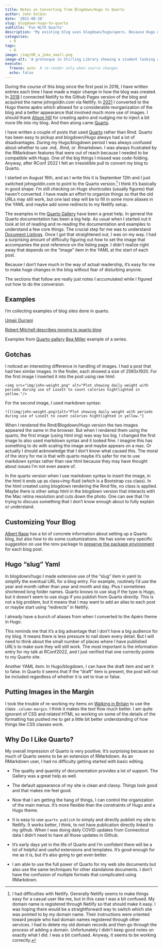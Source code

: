 ```yaml
---
title: Notes on Converting from Blogdown/Hugo to Quarto
author: John Goldin
date: '2022-08-28'
slug: blogdown-hugo-to-quarto
subtitle: 'Fun With Quarto'
description: "My existing blog uses blogdown/hugo/apero. Because Hugo does not use pandoc, I'm unable to take advantage of all the features of quarto. As I convert to a quarto website, I'll try to describe the process in this post."
categories:
  - R
tags:
  - R
image: /img/UR_a_joke_small.png
image-alt: 'A grotesque in Stirling Library showing a student looking at a book that says U R a joke'
execute:
  freeze: auto  # re-render only when source changes
  echo: false
---
```


During the course of this blog since the first post in 2016, I have written entries each time I have made a major change in how the blog was created. In [2018](/blog/2018-07-i-m-back.qmd) I connected Netlify to the Github Pages version of the blog and acquired the name johngoldin.com via Netlify. In [2021](/blog/2021-05-a-new-look-may-2021/) I converted to the Hugo theme apéro which allowed for a considerable reorganization of the blog and a better appearance that involved much more use of images. I should thank [Alison Hill](https://www.apreshill.com) for creating apéro and nudging me to inject a bit more life into my blog. And then along came [Quarto](https://quarto.org/docs/websites/).

I have written a couple of posts that used [Quarto](https://quarto.org/docs/output-formats/hugo.html) rather than Rmd. Quarto has been easy to pickup and blogdown/Hugo always had a lot of disadvantages. During my Hugo/blogdown period I was always confused about whether to use .md, .Rmd, or .Rmarkdown. I was always frustrated by the RMarkdown features that were out of reach because I needed to be compatible with Hugo. One of the big things I missed was code-folding. Anyway, after RConf 2022 I felt an irresistible pull to convert my blog to Quarto.

I started on August 16th, and as I write this it is September 12th and I just switched johngoldin.com to point to the Quarto version.[^1] I think it's basically in good shape. I'm still checking on Hugo shortcodes (usually figures) that haven't converted. I have made an effort to organize things so that the old URLs may still work, but one last step will be to fill in some more aliases in the YAML and maybe add some redirects to my Netlify setup.

[^1]: I had difficulties with Netlify. Generally Netlify seems to make things easy for a casual user like me, but in this case I was a bit confused. My domain name is registered through Netlify so that should make it easy. I was hoping there would be a straightforward way to switch which site was pointed to by my domain name. Their instructions were oriented toward people who had domain names registered through other services. I had to delete my old domain records and then go through the process of adding a domain. Unfortunately I didn't keep good notes on exactly what I did. I was a bit confused. Anyway, it seems to be working correctly.

The examples in the [Quarto Gallery](https://quarto.org/docs/gallery/) have been a great help. In general the Quarto documentation has been a big help. As usual when I started out it took at lot of reading and re-reading the documentation and examples to understand a few core things. The crucial step for me was to understand [Document Listings](https://quarto.org/docs/websites/website-listings.html). Once I got that straightened out, I was on my way. I had a surprising amount of difficulty figuring out how to set the image that accompanies the post reference on the listing page. I didn't realize right away that depends on the "image" item in the YAML at the start of each post.

Because I don't have much in the way of actual readership, it's easy for me to make huge changes in the blog without fear of disturbing anyone.

The sections that follow are really just notes I accumulated while I figured out how to do the conversion.

## Examples

I'm collecting examples of blog sites done in quarto.

[Umair Durrani](https://github.com/durraniu/umair-durrani)

[Robert Mitchell describes moving to quarto blog](https://robertmitchellv.com/blog/2022-08-building-with-quarto/building-with-quarto.html)

Examples from [Quarto gallery](https://quarto.org/docs/gallery/#websites) [Bea Miller](https://github.com/beatrizmilz/blog-en/blob/main/_quarto.yml) example of a series.

## Gotchas

I noticed an interesting difference in handling of images. I had a post that had two similar images. In the finder, each showed a size of 2560x1920. For the first image I inserted it into the post using raw html:

`<img src="img/john-weight.png" alt="Plot showing daily weight with periods during use of LoseIt to count calories hightlighted in yellow."/>`

For the second image, I used markdown syntax:

`![](img/john-weight.png){alt="Plot showing daily weight with periods during use of LoseIt to count calories hightlighted in yellow."}`

When I rendered the Rmd/Blogdown/Hugo version the two images appeared the same in the browser. But when I rendered them using the quarto, the first image (using html img) was way too big. I changed the first image to also used markdown syntax and it looked fine. I imagine this has something to do with scaling the image and maybe appears on a mac. Or actually I should acknowledge that I don't know what caused this. The moral of the story for me is that with quarto maybe it's safer for me to use markdown syntax rather than raw html because they may have thought about issues I'm not even aware of.

In the quarto version when I use markdown syntax to insert the image, in the html it ends up as class=img-fluid (which is a Bootstrap css class). In the html created using blogdown rendering the Rmd file, no class is applied. Maybe there is other setup html in the blogdown version that interacts with the Mac retina resolution and cuts down the photo. One can see that I'm trying to discuss something that I don't know enough about to fully explain or understand.

## Customizing Your Blog

[Albert Rapp](https://albert-rapp.de/posts/13_quarto_blog_writing_guide/13_quarto_blog_writing_guide.html) has a lot of concrete information about setting up a Quarto blog, but also how to do some custumizations. He has some very specific suggestion on use the renv package to [preserve the package environment](https://albert-rapp.de/posts/13_quarto_blog_writing_guide/13_quarto_blog_writing_guide.html#make-posts-robust-with-renv) for each blog post.

## Hugo "slug" Yaml

In blogdown/hugo I made extensive use of the "slug" item in yaml to simplify the eventual URL for a blog entry. For example, routinely I'd use the year and month rather than year and month and day. Plus I sometimes shortened long folder names. Quarto knows to use slug if the type is Hugo, but it doesn't seem to use slugs if you publish from Quarto directly. This is not a big problem, but it means that I may want to add an alias to each post or maybe start using "redirects" in Netlify.

I already have a bunch of aliases from when I converted to the Apéro theme in Hugo.

This reminds me that it's a big advantage that I don't have a big audience for my blog. It means there is less pressure to nail down every detail. But I will need to think about the small number of places where I have published URL's to make sure they will still work. The most important is the information entry for my talk at RConf2022, and I just verified that one correctly points to my Quarto site.

Another YAML item: In Hugo/blogdown, I can have the draft item and set it to false. In Quarto it seems that if the "draft" item is present, the post will not be included regardless of whether it is set to true or false.

## Putting Images in the Margin

I took the trouble of re-working my items on [Walking in Britain](/collection/walking-in-britain/) to use the class `.column-margin`. I think it makes the text flow much better. I am quite ignorant of CSS and related HTML so working on some of the details of the formatting has pushed me to get a little bit better understanding of how things like CSS classes work.

## Why Do I Like Quarto?

My overall impression of Quarto is very positive. It's surprising because so much of Quarto seems to be an extension of RMarkdown. As an RMarkdown user, I had no difficulty getting started with basic editing.

-   The quality and quantity of documentation provides a lot of support. The Gallery was a great help as well.

-   The default appearance of my site is clean and classy. Things look good and that makes me feel good.

-   Now that I am getting the hang of things, I can control the organization of the main menus. It's more flexible than the constraints of Hugo and a Hugo theme.

-   It is easy to use `quarto publish` to simply and directly publish my site to Netlify. It works better, I think, to not have publication directly linked to my github. When I was doing daily COVID updates from Connecticut data I didn't need to have all those updates in Github.

-   It's early days yet in the life of Quarto and I'm confident there will be a lot of helpful and useful extensions and templates. It's good enough for me as it is, but it's also going to get even better.

-   I am able to use the full power of Quarto for my web site documents but also use the same techniques for other standalone documents. I don't have the confusion of multiple formats that complicated using RMarkdown.

